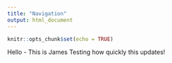 ```yaml
---
title: "Navigation"
output: html_document
---
```


```r
knitr::opts_chunk$set(echo = TRUE)
```

Hello - This is James Testing how quickly this updates!
